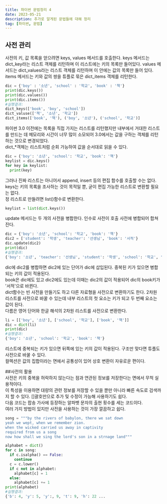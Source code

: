 ```yaml
---
title: 파이썬 문법정리 4
date: 2023-05-21
description: 추가로 알게된 문법들에 대해 정리
tag: [파이썬, 문법]
---  
```


## 사전 관리  
사전의 키, 값 목록을 얻으려면 keys, values 메서드를 호출한다. keys 메서드는 dict_key라는 리스트 객체를 리턴하며 이 리스트에는 키의 목록만 들어있다. values 메서드는 dict_values라는 리스트 객체를 리턴하며 이 안에는 값의 목록만 들어 있다.  
items 메서드는 키와 값의 쌍을 튜플로 묶은 dict_items 객체를 리턴한다.  
```python
dic = {'boy' : '소년', 'school' : '학교', 'book' : '책'}
print(dic.keys())
print(dic.values())
print(dic.items())
#실행결과: 
dict_keys(['book', 'boy', 'school'])
dict_valuse(['책', '소년', '학교'])
dict_items(['book', '책'), ('boy', '소년'), ('school', '학교')]
```
파이썬 3.0 이전에는 목록을 직접 가지는 리스트를 리턴했지만 내부에서 거대한 리스트를 만드는 데 메모리와 시간이 너무 많이 소모되어 3.0에서는 값을 구하는 객체를 리턴하는 것으로 변경되었다.  
dict_*객체는 리스트처럼 순회 가능하여 값을 순서대로 읽을 수 있다.   
```python
dic = {'boy': '소년', 'school': '학교', 'book': '책'}
keylist = dic.keys()
for key in keylist:
  print(key)
 ```
그러나 진짜 리스트는 아니어서 append, insert 등의 편집 함수를 호출할 수는 없다.  
keys는 키의 목록을 조사하는 것이 목적일 뿐, 굳이 편집 가능한 리스트로 변환할 필요는 없다.  
정 리스트로 만들려면 list()함수로 변환한다.  
```python
keylist = list(dict.keys())
```
update 메서드는 두 개의 사전을 병합한다. 인수로 사전이 호출 사전에 병합되어 합쳐진다.  
```python 
dic = {'boy': '소년', 'school': '학교', 'book': '책'}
dic2 = ['student': '학생', 'teacher': '선생님', 'book': '서적'}
dic.update(dic2)
print(dic)
#실행결과:
{'boy': '소년', 'teacher': '선생님', 'student': '학생', 'school': '학교', 'book': '서적'}
```
dic에 dic2를 병합하면 dic2에 있는 단어가 dic에 삽입된다. 중복된 키가 있으면 병합되는 키의 값이 적용된다.  
book은 dic에도 있고 dic2에도 있는데 이때는 dic2의 값이 적용되어 dic의 book키가 '서적'으로 바뀐다.  
dict함수는 빈 사전을 만들기도 하고 다른 자료형을 사전으로 변환하기도 한다. 2차원 리스트를 사전으로 바꿀 수 있는데 내부 리스트의 첫 요소는 키가 되고 두 번째 요소는 값이 된다.  
다름은 영어 단어와 한글 해석의 2차원 리스트를 사전으로 변환한다.  
```python
li = [['boy', '소년'], ['school', '학교'], ['book', '책']]
dic = dict(li)
print(dic)
#실행결과:
{'boy': '소년', 'school': '학교', 'book': '책'}
```
리스트에 중복되는 키가 있으면 뒤쪽에 있는 키의 값이 적용된다. 구조만 맞다면 튜플도 사전으로 바꿀 수 있다.  
컬렉션은 값의 집합이라는 면에서 공통성이 있어 상호 변환이 자유로운 편이다.  

##사전의 활용  
사전은 키의 중복을 허락하지 않는다는 점과 연관된 정보를 저장한다는 면에서 무척 실용적이다.  
이 특성을 이용하면 대량의 관련 정보를 저장할 수 있을 뿐만 아니라 빠른 속도로 검색까지 할 수 있다. []괄호만으로 추가 및 수정이 가능해 사용하기도 쉽다.  
다음 코드는 팝송 가사에 등장하는 알파벳 문자의 출현 횟수를 세는 코드이다.  
여러 가지 방법이 있지만 사전을 사용하는 것이 가장 깔끔하고 쉽다.  
```python
song = """by the rivers of babylon, there we sat down
yeah we wept, when we remember zion.
when the wicked carried us away in captivity
required from us a song
now how shall we sing the lord's son in a strnage land"""

alphabet = dict()
for c in song:
  if c.isalpha() == False:
    continue
  c = c.lower()
  if c not in alphabet:
    alphabet[c] = 1
  else:
    alphabet[c] += 1
print(alphabet)
#실행결과:
{'b': 4, 'y': 5, 'y':, 9, 't': 9, 'h': 22 ...
```
